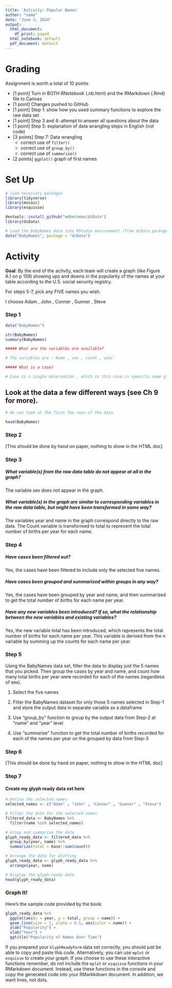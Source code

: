 ```yaml
---
title: 'Activity: Popular Names'
author: "name"
date: "June 3, 2024"
output:
  html_document:
    df_print: paged
  html_notebook: default
  pdf_document: default
---
```



# Grading

Assignment is worth a total of 10 points

* [1 point] Turn in BOTH RNotebook (.nb.html) and the RMarkdown (.Rmd) file to Canvas
* [1 point] Changes pushed to GitHub
* [1 point] Step 1: show how you used summary functions to explore the raw data set
* [1 point] Step 3 and 4: attempt to answer all questions about the data
* [1 point] Step 5: explanation of data wrangling steps in English (not code)
* [3 points] Step 7: Data wrangling
    * correct use of `filter()`
    * correct use of `group_by()`
    * correct use of `summarise()`
* [2 points] `ggplot()` graph of first names 



# Set Up

```r
# load necessary packages
library(tidyverse)
library(mosaic)
library(esquisse)

devtools::install_github("mdbeckman/dcData")
library(dcData)

# Load the BabyNames data into RStudio environment (from dcData package)
data("BabyNames", package = "dcData")
```

# Activity

**Goal**: By the end of the activity, each team will create a graph (like Figure A.1 on p 159) showing ups and downs in the popularity of the names at your table according to the U.S. social security registry.  

For steps 5-7, pick any FIVE names you wish.

I choose Adam , John , Conner , Gunner , Steve  


### Step 1
```r
data("BabyNames")

str(BabyNames)
summary(BabyNames)

##### What are the variables are available?

# The variables are : Name , sex , count , year 

##### What is a case?

# Case is a single observation , which in this case is specific name given to the babies of a specific sex in a specific year 

```


## Look at the data a few different ways (see Ch 9 for more).
```r
# We can look at the first few rows of the data 

head(BabyNames)

```

### Step 2

[This should be done by hand on paper, nothing to show in the HTML doc]


### Step 3 

##### What variable(s) from the raw data table do not appear at all in the graph?

The variable sex does not appear in the graph.

##### What variable(s) in the graph are similar to corresponding variables in the raw data table, but might have been transformed in some way?

The variables year and name in the graph correspond directly to the raw data. The Count variable is transformed to total to represent the total number of births per year for each name.

### Step 4

##### Have cases been filtered out?

Yes, the cases have been filtered to include only the selected five names.

##### Have cases been grouped and summarized within groups in any way?

Yes, the cases have been grouped by year and name, and then summarized to get the total number of births for each name per year.

##### Have any new variables been introduced?  If so, what the relationship between the new variables and existing variables?

Yes, the new variable total has been introduced, which represents the total number of births for each name per year. This variable is derived from the n variable by summing up the counts for each name per year.


### Step 5

Using the BabyNames data set, filter the data to display just the 5 names that you picked.  Then group the cases by year and name, and count how many total births per year were recorded for each of the names (regardless of sex).  

1. Select the five names

2. Filter the BabyNames dataset for only those 5 names selected in Step-1 and store the output data in separate variable as a dataframe

3. Use "group_by" function to group by the output data from Step-2 at "name" and "year" level

4. Use "summarise" function to get the total number of births  recorded for each of the names per year on the grouped by data from Step-3


### Step 6

[This should be done by hand on paper, nothing to show in the HTML doc]

### Step 7
#### Create my glyph ready data set here
```r
# Define the selected names
selected_names <- c("Adam" , "John" , "Conner" , "Gunner" , "Steve")

# Filter the data for the selected names
filtered_data <- BabyNames %>%
  filter(name %in% selected_names)

# Group and summarize the data
glyph_ready_data <- filtered_data %>%
  group_by(year, name) %>%
  summarize(total = base::sum(count))

# Arrange the data for plotting
glyph_ready_data <- glyph_ready_data %>%
  arrange(year, name)

# Display the glyph-ready data
head(glyph_ready_data)


```

### Graph It!

Here's the sample code provided by the book:

```r
glyph_ready_data %>%
  ggplot(aes(x = year, y = total, group = name)) + 
  geom_line(size = 1, alpha = 0.5, aes(color = name)) + 
  ylab("Popularity") + 
  xlab("Year") +
  ggtitle("Popularity of Names Over Time")

```

If you prepared your `GlyphReadyForm` data set correctly, you should just be able to copy and paste this code. Alternatively, you can use `mplot` or `esquisse` to create your graph. If you choose to use these interactive functions remember, do not include the `mplot` or `esquisse` functions in your RMarkdown document. Instead, use these functions in the console and copy the generated code into your RMarkkdown document. In addition, we want lines, not dots.




